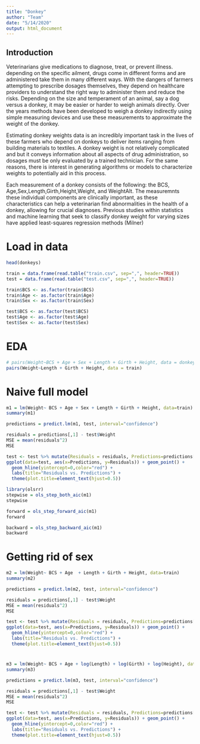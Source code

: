 ```yaml
---
title: "Donkey"
author: "Team"
date: "5/14/2020"
output: html_document
---
```




## Introduction

Veterinarians give medications to diagnose, treat, or prevent illness. depending 
on the specific ailment, drugs come in different forms and are administered take 
them in many different ways. With the dangers of farmers attempting to prescribe 
dosages themselves, they depend on healthcare providers to understand the right 
way to administer them and reduce the risks. Depending on the size and 
temperament of an animal, say a dog versus a donkey, it may be easier
or harder to weigh animals directly. Over the years methods have been developed to
weigh a donkey indirectly using simple measuring devices and use these
measurements to approximate the weight of the donkey.

Estimating donkey weights data is an incredibly important task in the lives of
these farmers who depend on donkeys to deliver items ranging from building 
materials to textiles. A  donkey weight is not relatively complicated and but 
it conveys information about all aspects of drug administration, so dosages 
must be only evaluated by a trained technician. For the same reasons, there is 
interest in generating algorithms or models to characterize weights to 
potentially aid in this process.

Each measurement of a donkey  consists of the following: the BCS, Age,Sex,Length,Girth,Height,Weight, and WeightAlt. The measuremnts these 
individual components are clinically important, as these characteristics can 
help a veterinarian find abnormalities in the health of a donkey, allowing for 
crucial diagnoses. Previous studies within statistics and machine learning that
seek to classify donkey weight for varying sizes have applied least-squares
regression methods (Milner)


# Load in data

```r
head(donkeys)

train = data.frame(read.table("train.csv", sep=",", header=TRUE))
test = data.frame(read.table("test.csv", sep=",", header=TRUE))

train$BCS <- as.factor(train$BCS)
train$Age <- as.factor(train$Age)
train$Sex <- as.factor(train$Sex)

test$BCS <- as.factor(test$BCS)
test$Age <- as.factor(test$Age)
test$Sex <- as.factor(test$Sex)

```

# EDA

```r
# pairs(Weight~BCS + Age + Sex + Length + Girth + Height, data = donkeys)
pairs(Weight~Length + Girth + Height, data = train)
```

# Naive full model

```r
m1 = lm(Weight~ BCS + Age + Sex + Length + Girth + Height, data=train)
summary(m1)
```



```r
predictions = predict.lm(m1, test, interval="confidence")
```

```r
residuals = predictions[,1] - test$Weight
MSE = mean(residuals^2)
MSE
```

```r
test <- test %>% mutate(Residuals = residuals, Predictions=predictions[,1])
ggplot(data=test, aes(x=Predictions, y=Residuals)) + geom_point() +
  geom_hline(yintercept=0,color="red") + 
  labs(title="Residuals vs. Predictions") + 
  theme(plot.title=element_text(hjust=0.5))
```

```r
library(olsrr)
stepwise = ols_step_both_aic(m1)
stepwise

forward = ols_step_forward_aic(m1)
forward

backward = ols_step_backward_aic(m1)
backward
```


# Getting rid of sex

```r
m2 = lm(Weight~ BCS + Age  + Length + Girth + Height, data=train)
summary(m2)
```


```r
predictions = predict.lm(m2, test, interval="confidence")
```

```r
residuals = predictions[,1] - test$Weight
MSE = mean(residuals^2)
MSE
```

```r
test <- test %>% mutate(Residuals = residuals, Predictions=predictions[,1])
ggplot(data=test, aes(x=Predictions, y=Residuals)) + geom_point() +
  geom_hline(yintercept=0,color="red") + 
  labs(title="Residuals vs. Predictions") + 
  theme(plot.title=element_text(hjust=0.5))
```

# 


```r
m3 = lm(Weight~ BCS + Age + log(Length) + log(Girth) + log(Height), data=train)
summary(m3)
```


```r
predictions = predict.lm(m3, test, interval="confidence")
```

```r
residuals = predictions[,1] - test$Weight
MSE = mean(residuals^2)
MSE
```

```r
test <- test %>% mutate(Residuals = residuals, Predictions=predictions[,1])
ggplot(data=test, aes(x=Predictions, y=Residuals)) + geom_point() +
  geom_hline(yintercept=0,color="red") + 
  labs(title="Residuals vs. Predictions") + 
  theme(plot.title=element_text(hjust=0.5))
```

